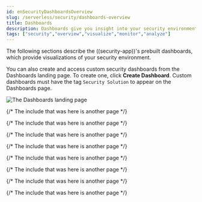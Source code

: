 ```yaml
---
id: enSecurityDashboardsOverview
slug: /serverless/security/dashboards-overview
title: Dashboards
description: Dashboards give you insight into your security environment.
tags: ["security","overview","visualize","monitor","analyze"]
---
```


<div id="dashboards-overview"></div>

The following sections describe the ((security-app))'s prebuilt dashboards, which provide visualizations of your security environment.

You can also create and access custom security dashboards from the Dashboards landing page. To create one, click **Create Dashboard**. Custom dashboards must have the tag `Security Solution` to appear on the Dashboards page.

![The Dashboards landing page](../images/dashboards-overview/-dashboards-dashboards-landing-page.png)

{/* The include that was here is another page */}

{/* The include that was here is another page */}

{/* The include that was here is another page */}

{/* The include that was here is another page */}

{/* The include that was here is another page */}

{/* The include that was here is another page */}

{/* The include that was here is another page */}

{/* The include that was here is another page */}
